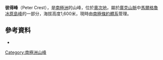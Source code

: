 {{coord|79|39|S|157|57|E|display=title}}

'''彼得峰'''（Peter Crest），是[[南極洲|南極洲]]的山峰，位於[[奧次地|奧次地]]，屬於[[庫克山脈|庫克山脈]]中[[馬爾格魯冰原島峰|馬爾格魯冰原島峰]]的一部分，海拔高度1,600米，現時由[[南極條約體系|南極條約體系]]管理。

==參考資料==
* {{usgs-gazetteer}}

{{Antarctica-geo-stub}}
[[Category:南極洲山峰|Category:南極洲山峰]]